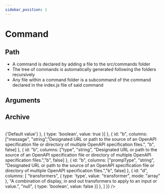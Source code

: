 ```yaml
---
sidebar_position: 1
---
```



# Command

## Path
- A command is declared by adding a file to the src/commands folder
- The tree of commands is automatically generated following the folders recursively
- Any file within a command folder is a subcommand of the command declared in the index.js file of said command

## Arguments

<Table    
    types = {{
        rootPath: '',
        items: [{
            id: "transformer",
            path: "transformer",
            name: "Transformer",
            description: "A combination of display, in and out transformers to apply to an input or value."
        }]
    }}
    data={{
        header: {
            columns: [
                {
                    id: "parameter",
                    label:"Parameter", 
                },
                {
                    id: "type",
                    label:"Type", 
                },
                {
                    id: "description",
                    label:"Description", 
                },
                {
                    id: "defaultValue",
                    label:"Default value", 
                },
                {
                    id: "mandatory",
                    label:"Mandatory", 
                },] 
        },
        rows: 
        [
            {
                parameter: "_clinextType", 
                type: "string", 
                description: "CliNext module type", 
                defaultValue: "command",
                mandatory:{
                    type: 'boolean',
                    value: false
                }
            },
            {            
                parameter: "name", 
                type: "string", 
                description: "Command unique name", 
                defaultValue: "",
                mandatory:{
                    type: 'boolean',
                    value: true
                }
            },
            {
                parameter: "defaultValue", 
                type: "", 
                description: "Default value for the option", 
                defaultValue: "",
                mandatory:{
                    type: 'boolean',
                    value: false
                }
            },
            {
                parameter: "message", 
                type: "string", 
                description: "The message that will be displayed on the prompt", 
                defaultValue: "",
                mandatory:{
                    type: 'boolean',
                    value: false
                }
            },
            {
                parameter: "type", 
                type: "string", 
                description: "The data type of the input.", 
                defaultValue: "string",
                mandatory:{
                    type: 'boolean',
                    value: false
                }
            },
            {
                parameter: "prompType", 
                type: "string", 
                description: "The prompt type of the inquirer", 
                defaultValue: "input",
                mandatory:{
                    type: 'boolean',
                    value: true
                }
            },
            {
                parameter: "transformers", 
                type: {
                    type: 'type',
                    value: "transformer",
                    mode: "array"
                }, 
                description: "A combination of display, in and out transformers to apply to an input or value.", 
                defaultValue: "",
                mandatory:{
                    type: 'boolean',
                    value: false
                }
            },
            {
                parameter: "validators", 
                type: {
                    type: 'type',
                    value: "transformer",
                    mode: "array"
                }, 
                description: "A combination of display, in and out transformers to apply to an input or value.", 
                defaultValue: "",
                mandatory:{
                    type: 'boolean',
                    value: false
                }
            },
            {
                parameter: "sideEffects", 
                type: {
                    type: 'type',
                    value: "transformer",
                    mode: "array"
                }, 
                description: "A combination of display, in and out transformers to apply to an input or value.", 
                defaultValue: "",
                mandatory:{
                    type: 'boolean',
                    value: false
                }
            }]
    }} />


## Archive

<Table
isPlain
types = {{
    rootPath: '',
    items: [{
        id: "transformer",
        path: "transformer",
        name: "Transformer",
        description: "A combination of display, in and out transformers to apply to an input or value."
    }]
}}
 data={{
    header: {
        columns: [
            {
                id: "parameter",
                label:"Parameter", 
            },
            {
                id: "type",
                label:"Type", 
            },
            {
                id: "description",
                label:"Description", 
            },
            {
                id: "defaultValue",
                label:"Default value", 
            },
            {
                id: "mandatory",
                label:"Mandatory", 
            },] 
    },
    rows: 
    [
        {
            id: "d",
            columns: [
                "_clinextType", 
                "string", 
                "CliNext module type", 
                "command", 
                {
                    type: 'boolean',
                    value: false
                }]        
        },
        {
            id: "d",
            columns: [
                "name", 
                "string", 
                "Designated URL or path to the source of an OpenAPI specification file or directory of multiple OpenAPI specification files.", 
                "b", 
                {
                    type: 'boolean',
                    value: true
                }]        
        },
        {
            id: "d",
            columns: [
                "defaultValue", 
                "null", 
                "Designated URL or path to the source of an OpenAPI specification file or directory of multiple OpenAPI specification files.", 
                {
                    type: 'element',
                    value: () => <span className='font-bold'>{'Default value'}</span>
                }, 
                {
                    type: 'boolean',
                    value: true
                }]        
        },
        {
            id: "b",
            columns: ["message", "string","Designated URL or path to the source of an OpenAPI specification file or directory of multiple OpenAPI specification files.", "b", false]        
        },
        {
            id: "b",
            columns: ["type", "string", "Designated URL or path to the source of an OpenAPI specification file or directory of multiple OpenAPI specification files.","b", false]        
        },
        {
            id: "b",
            columns: ["prompType", "string", "Designated URL or path to the source of an OpenAPI specification file or directory of multiple OpenAPI specification files.","b", false]        
        },
         {
            id: "d",
            columns: [
                "transformers", 
                {
                    type: 'type',
                    value: "transformer",
                    mode: "array"
                }, 
                "A combination of display, in and out transformers to apply to an input or value.", 
                "null", 
                {
                    type: 'boolean',
                    value: false
                }]        
        },
        ]
}} />
